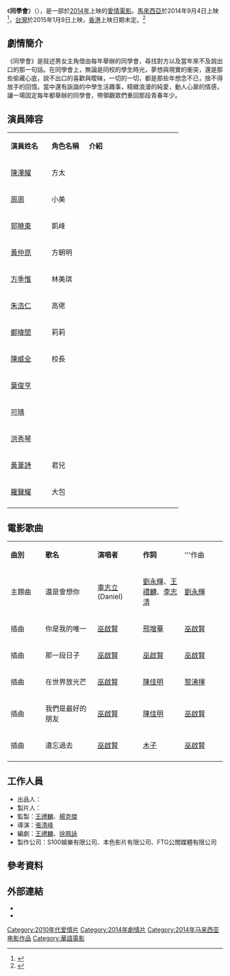 {{Infobox Film
| name           = 同學會
| original_name  = ''{{lang|en|The Gathering}}''
| image          = 同學會.jpg
| image_size         =
| caption            = 《同學會》馬來西亞官方宣傳海報
| 監製           = [[王禮麟|王禮麟]]、[[楊克傑|楊克傑]]
| 導演           = [[張清峰|張清峰]]
| 編劇           = [[王禮麟|王禮麟]]、[[徐珮詠|徐珮詠]]
| 主演           = [[東于哲|陳澤耀]]<br />[[周周|周周]]<br />[[東于哲|郭曉東]]<br />[[黃仲崑|黃仲崑]]<br />[[方季惟|方季惟]]<br />[[鄭暐誾|鄭暐誾]]<br />[[朱浩仁|朱浩仁]]<ref>{{cite news|author=|title=東于哲周周斗悲慘|url=http://www.chinapress.com.my/node/484233|accessdate=2013-11-18|newspaper=中國報|date=2013-11-18|deadurl=yes|archiveurl=https://web.archive.org/web/20131222060351/http://www.chinapress.com.my/node/484233|archivedate=2013-12-22}}</ref>
| 製片商         = S100娛樂有限公司、本色影片有限公司、FTG公關媒體有限公司
| 發行商         = [[S100娛樂|S100娛樂]]、[[黑色餅乾國際娛樂股份有限公司|黑色餅乾國際娛樂股份有限公司]]、MM2 Entertainment 
| 產地           = {{馬來西亞電影產地}}
| 上映日期       = {{flagicon|MAS}}{{film date|2014|09|04|}}<br>{{flagicon|ROC}}{{film date|2015|01|09|}}
| 語言           = [[马来西亚華語|马来西亚華語]]、[[馬來语|馬來语]]
| tw_name        = 同學會
}}

《'''同學會'''》（{{lang-en|'''''The Gathering'''''}}），是一部於[[2014年電影列表|2014年]]上映的[[爱情片|愛情電影]]。[[馬來西亞|馬來西亞]]於2014年9月4日上映<ref>{{cite news|author=|title=青春电影《同学会》太平取景|url=http://www.orientaldaily.com.my/index.php?option=com_k2&view=item&id=92938:&Itemid=242|accessdate=2014-01-03|newspaper=東方網|date=2014-01-03|archive-date=2014-11-03|archive-url=https://web.archive.org/web/20141103071256/http://www.orientaldaily.com.my/index.php?option=com_k2&view=item&id=92938:&Itemid=242|dead-url=no}}</ref>，[[台灣|台灣]]於2015年1月9日上映，[[香港|香港]]上映日期未定。<ref>{{cite news|author=|title=《同学会》国外上映　擦亮太平招牌|url=http://www.orientaldaily.com.my/index.php?option=com_k2&view=item&id=134314:&Itemid=242|accessdate=2014-08-26|newspaper=東方新聞|date=2014-08-26|archive-date=2014-11-03|archive-url=https://web.archive.org/web/20141103075536/http://www.orientaldaily.com.my/index.php?option=com_k2&view=item&id=134314:&Itemid=242|dead-url=no}}</ref>

== 劇情簡介 ==

《同學會》是敍述男女主角借由每年舉辦的同學會，尋找對方以及當年來不及說出口的那一­句話。在同學會上，無論是同校的學生時光，夢想與現實的衝突，還是那些偷藏心底，說不­出口的喜歡與曖昧，一切的一切，都是那些年想念不已，捨不得放手的回憶。當中還有詼諧­的中學生活趣事，精緻浪漫的純愛，動人心扉的情感，讓一場固定每年都舉辦的同學會，帶­領觀眾們重回那段青春年少。{{cn}}

== 演員陣容 ==
{|class="wikitable" width="60%"
|- style="background:#AFC7BA; color:snow" align=center
|style="width:22%"|'''演員姓名'''||style="width:20%"|'''角色名稱'''||style="width:50%"|'''介紹'''
|-
! [[東于哲|陳澤耀]]
! 方太
| 
|-
! [[周周|周周]]
!小美
| 
|-
! [[東于哲|郭曉東]]
! 凱峰
| 
|-
! [[黃仲崑|黃仲崑]]
! 方朝明
| 
|-
! [[方季惟|方季惟]]
! 林美琪
| 
|-
! [[朱浩仁|朱浩仁]]
! 高佬
| 
|-
! [[鄭暐誾|鄭暐誾]]
! 莉莉
|
|-
! [[陳威全|陳威全]]
! 校長
|
|-
! [[葉俊亨|葉俊亨]]
! 
|
|-
! [[可晴|可晴]]
! 
|
|-
! [[洪秀琴|洪秀琴]]
! 
|
|-
! [[黃葦詩|黃葦詩]]
! 君兒
|
|-
! [[羅聲耀|羅聲耀]]
! 大包
|
|-
|}

== 電影歌曲 ==
{|class="wikitable" style="text-align:center;width:80%"
|- style="width:100%; background:green; color:snow"
|style="width:10%"|'''曲別'''||style="width:15%"|'''歌名'''||style="width:10%"|'''演唱者'''||style="width:12%"|'''作詞'''||style="width:12%"|'''作曲
|-
|主題曲|| 還是會想你 || [[車志立|車志立]] (Daniel) || [[劉永輝|劉永輝]]、[[王禮麟|王禮麟]]、[[李志清|李志清]] || [[劉永輝|劉永輝]]
|-
|插曲|| 你是我的唯一 || [[巫啟賢|巫啟賢]]  || [[邢增華|邢增華]] || [[巫啟賢|巫啟賢]]
|-
|插曲|| 那一段日子 || [[巫啟賢|巫啟賢]] || [[巫啟賢|巫啟賢]] || [[巫啟賢|巫啟賢]]
|-
|插曲|| 在世界放光芒 || [[巫啟賢|巫啟賢]]|| [[陳佳明|陳佳明]] || [[黎沸揮|黎沸揮]]
|-
|插曲|| 我們是最好的朋友 || [[巫啟賢|巫啟賢]] || [[陳佳明|陳佳明]] || [[巫啟賢|巫啟賢]]
|-
|插曲|| 遺忘過去 || [[巫啟賢|巫啟賢]] || [[木子_(作詞人)|木子]] || [[巫啟賢|巫啟賢]]
|-
|}

== 工作人員 ==
*出品人：
*製片人：
*監製：[[王禮麟|王禮麟]]、[[楊克傑|楊克傑]]
*導演：[[張清峰|張清峰]]
*編劇：[[王禮麟|王禮麟]]、[[徐珮詠|徐珮詠]]
*製作公司：S100娛樂有限公司、本色影片有限公司、FTG公關媒體有限公司
== 參考資料 ==
{{reflist}}

== 外部連結 ==
{{Portal box|马来西亚|电影}}
* {{facebook|pages/電影同學會The-Gathering/281368795388689|同學會（台灣）}}
* {{youtube|moviethegathering|同學會}}

{{DEFAULTSORT:TONG}}
[[Category:2010年代爱情片|Category:2010年代爱情片]]
[[Category:2014年劇情片|Category:2014年劇情片]]
[[Category:2014年马来西亚电影作品|Category:2014年马来西亚电影作品]]
[[Category:華語電影|Category:華語電影]]